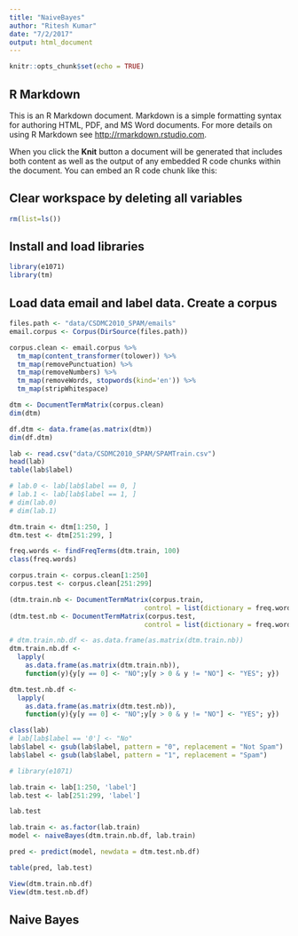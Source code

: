 ```yaml
---
title: "NaiveBayes"
author: "Ritesh Kumar"
date: "7/2/2017"
output: html_document
---
```


```r
knitr::opts_chunk$set(echo = TRUE)
```

## R Markdown

This is an R Markdown document. Markdown is a simple formatting syntax for authoring HTML, PDF, and MS Word documents. For more details on using R Markdown see <http://rmarkdown.rstudio.com>.

When you click the **Knit** button a document will be generated that includes both content as well as the output of any embedded R code chunks within the document. You can embed an R code chunk like this:

## Clear workspace by deleting all variables
```r
rm(list=ls())
```

## Install and load libraries
```r
library(e1071)
library(tm)
```

## Load data email and label data. Create a corpus
```r
files.path <- "data/CSDMC2010_SPAM/emails"
email.corpus <- Corpus(DirSource(files.path))

corpus.clean <- email.corpus %>%
  tm_map(content_transformer(tolower)) %>%
  tm_map(removePunctuation) %>%
  tm_map(removeNumbers) %>%
  tm_map(removeWords, stopwords(kind='en')) %>%
  tm_map(stripWhitespace)

dtm <- DocumentTermMatrix(corpus.clean)
dim(dtm)

df.dtm <- data.frame(as.matrix(dtm))
dim(df.dtm)

lab <- read.csv("data/CSDMC2010_SPAM/SPAMTrain.csv")
head(lab)
table(lab$label)

# lab.0 <- lab[lab$label == 0, ]
# lab.1 <- lab[lab$label == 1, ]
# dim(lab.0)
# dim(lab.1)

dtm.train <- dtm[1:250, ]
dtm.test <- dtm[251:299, ]

freq.words <- findFreqTerms(dtm.train, 100)
class(freq.words)

corpus.train <- corpus.clean[1:250]
corpus.test <- corpus.clean[251:299]

(dtm.train.nb <- DocumentTermMatrix(corpus.train, 
                                  control = list(dictionary = freq.words)))
(dtm.test.nb <- DocumentTermMatrix(corpus.test, 
                                  control = list(dictionary = freq.words)))

# dtm.train.nb.df <- as.data.frame(as.matrix(dtm.train.nb))
dtm.train.nb.df <- 
  lapply(
    as.data.frame(as.matrix(dtm.train.nb)), 
    function(y){y[y == 0] <- "NO";y[y > 0 & y != "NO"] <- "YES"; y})

dtm.test.nb.df <- 
  lapply(
    as.data.frame(as.matrix(dtm.test.nb)), 
    function(y){y[y == 0] <- "NO";y[y > 0 & y != "NO"] <- "YES"; y})

class(lab)
# lab[lab$label == '0'] <- "No"
lab$label <- gsub(lab$label, pattern = "0", replacement = "Not Spam")
lab$label <- gsub(lab$label, pattern = "1", replacement = "Spam")

# library(e1071)

lab.train <- lab[1:250, 'label']
lab.test <- lab[251:299, 'label']

lab.test

lab.train <- as.factor(lab.train)
model <- naiveBayes(dtm.train.nb.df, lab.train)

pred <- predict(model, newdata = dtm.test.nb.df) 

table(pred, lab.test)

View(dtm.train.nb.df)
View(dtm.test.nb.df)
```

## Naive Bayes
```r

```

